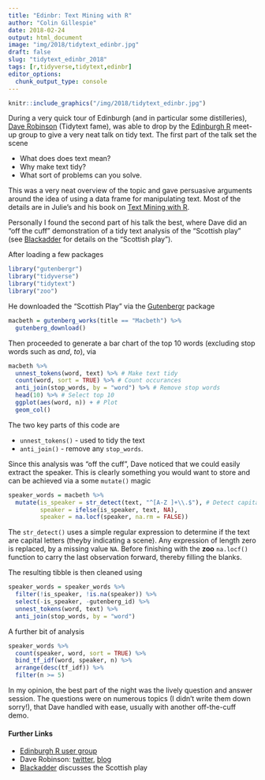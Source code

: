 ```yaml
---
title: "Edinbr: Text Mining with R"
author: "Colin Gillespie"
date: 2018-02-24
output: html_document
image: "img/2018/tidytext_edinbr.jpg"
draft: false
slug: "tidytext_edinbr_2018"
tags: [r,tidyverse,tidytext,edinbr]
editor_options: 
  chunk_output_type: console
---
```


```r
knitr::include_graphics("/img/2018/tidytext_edinbr.jpg")
```

During a very quick tour of Edinburgh (and in particular some distilleries), 
[Dave Robinson](http://www.twitter.com/drob) (Tidytext fame), was able to 
drop by the [Edinburgh R](http://edinbr.org) meet-up group to give a very 
neat talk on tidy text. The first part of the talk set the scene

  * What does does text mean?
  * Why make text tidy?
  * What sort of problems can you solve.

This was a very neat overview of the topic and gave persuasive arguments 
around the idea of using a data frame for manipulating text. Most of the details are in Julie's and his 
book on [Text Mining with R](https://www.tidytextmining.com/).

Personally I found the second part of his talk the best, where
Dave did an "off the cuff" demonstration of a tidy text analysis of the "Scottish play" (see  [Blackadder](https://www.youtube.com/watch?v=h--HR7PWfp0) for details on the "Scottish play").

After loading a few packages

```r
library("gutenbergr")
library("tidyverse")
library("tidytext")
library("zoo")
```

He downloaded the "Scottish Play" via the [Gutenbergr](CRAN) package
```r
macbeth = gutenberg_works(title == "Macbeth") %>%
  gutenberg_download()
```
Then proceeded to generate a bar chart of the top $10$ words (excluding stop words
such as _and_, _to_), via 
```r
macbeth %>%
  unnest_tokens(word, text) %>% # Make text tidy
  count(word, sort = TRUE) %>% # Count occurances
  anti_join(stop_words, by = "word") %>% # Remove stop words
  head(10) %>% # Select top 10
  ggplot(aes(word, n)) + # Plot
  geom_col() 
```

The two key parts of this code are

 * `unnest_tokens()` - used to tidy the text
 * `anti_join()` - remove any `stop_words`.

Since this analysis was "off the cuff", Dave noticed that
we could easily extract the speaker. This is clearly something you would
want to store and can be achieved via a some `mutate()` magic
```r
speaker_words = macbeth %>%
  mutate(is_speaker = str_detect(text, "^[A-Z ]+\\.$"), # Detect capital letters
         speaker = ifelse(is_speaker, text, NA),
         speaker = na.locf(speaker, na.rm = FALSE))
```
The `str_detect()` uses a simple regular expression to determine if the text are
capital letters (theyby indicating a scene). Any expression of length zero is replaced,
by a missing value `NA`. Before finishing with the __zoo__ `na.locf()` function
to carry the last observation forward, thereby filling the blanks.

The resulting tibble is then cleaned using
```r
speaker_words = speaker_words %>%
  filter(!is_speaker, !is.na(speaker)) %>%
  select(-is_speaker, -gutenberg_id) %>%
  unnest_tokens(word, text) %>%
  anti_join(stop_words, by = "word") 
```
A further bit of analysis
```r
speaker_words %>%
  count(speaker, word, sort = TRUE) %>%
  bind_tf_idf(word, speaker, n) %>%
  arrange(desc(tf_idf)) %>%
  filter(n >= 5)
```

In my opinion, the best part of the night was the lively question and answer session. 
The questions were on numerous topics (I didn't write them down sorry!), that 
Dave handled with ease, usually with another off-the-cuff demo.

#### Further Links

  * [Edinburgh R user group](http://edinbr.org/)
  * Dave Robinson: [twitter](https://twitter.com/drob), [blog](http://varianceexplained.org/about/)
  * [Blackadder](https://www.youtube.com/watch?v=h--HR7PWfp0) discusses the 
  Scottish play
  
  
  
  



